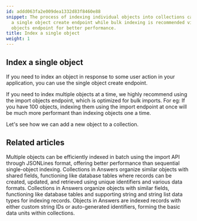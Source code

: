 ```yaml
---
id: addd063fa2e009dea1332d83f8460e88
snippet: The process of indexing individual objects into collections can be done through
  a single object create endpoint while bulk indexing is recommended via the import
  objects endpoint for better performance.
title: Index a single object
weight: 1
---
```


## Index a single object


If you need to index an object in response to some user action in your application, you can use the single object create endpoint.

If you need to index multiple objects at a time, we highly recommend using the import objects endpoint, which is optimized for bulk imports. For eg: If you have 100 objects, indexing them using the import endpoint at once will be much more performant than indexing objects one a time.

Let's see how we can add a new object to a collection.



<PageTree />


## Related articles
<CardGrid>
<LinkTitleCard header="<b>Objects > Index multiple objects</b>" href="/products/answers/objects/-muliple-objects/" > Multiple objects can be efficiently indexed in batch using the import API through JSONLines format, offering better performance than sequential single-object indexing. </LinkTitleCard>
<LinkTitleCard header="<b>Answers > Collections</b>" href="/products/answers/collections/" > Collections in Answers organize similar objects with shared fields, functioning like database tables where records can be created, updated, and retrieved using unique identifiers and various data formats. </LinkTitleCard>
<LinkTitleCard header="<b>Collections > Create a collection</b>" href="/products/answers/collections/create-collection/" > Collections in Answers organize objects with similar fields, functioning like database tables and supporting string and string list data types for indexing records. </LinkTitleCard>
<LinkTitleCard header="<b>Answers > Objects</b>" href="/products/answers/objects/" > Objects in Answers are indexed records with either custom string IDs or auto-generated identifiers, forming the basic data units within collections. </LinkTitleCard>
</CardGrid>